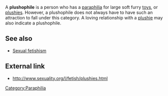 A '''plushophile''' is a person who has a [[paraphilia]] for large soft furry [[toy]]s, or [[plushie]]s. However, a plushophile does not always have to have such an attraction to fall under this category. A loving relationship with a [[plushie]] may also indicate a plushophile.

==See also==	 
* [[Sexual fetishism]]

== External link ==
* http://www.sexuality.org/l/fetish/plushies.html


{{sex-stub}}

[[Category:Paraphilia]]